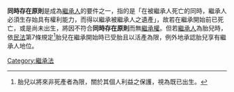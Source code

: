 {{Expand|time=2017-02-23T04:37:34+00:00}}
{{legal}}
'''同時存在原則'''是成為[[繼承人|繼承人]]的要件之一，指的是「在被繼承人死亡的同時，繼承人必須生存始具有權利能力，而得以繼承被繼承人之遺產」，故若在繼承開始前已死亡，或是尚未出生，將因不符合'''同時存在原則'''而無[[繼承權|繼承權]]。但若[[繼承人|繼承人]]為胎兒時，依[[民法|民法]]第7條規定<ref>胎兒以將來非死產者為限，關於其個人利益之保護，視為既已出生。</ref>胎兒在繼承開始時已受胎且以活產為限，例外地承認胎兒享有繼承人地位。

{{law-stub}}

[[Category:繼承法|Category:繼承法]]